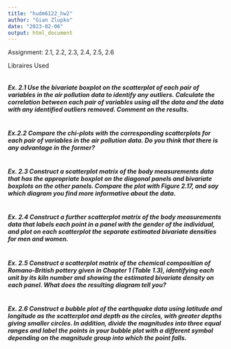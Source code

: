 ```yaml
---
title: "hudm6122_hw2"
author: "Gian Zlupko"
date: "2023-02-06"
output: html_document
---
```


Assignment: 2.1, 2.2, 2.3, 2.4, 2.5, 2.6 


Libraires Used 
```r

```



#### *Ex. 2.1 Use the bivariate boxplot on the scatterplot of each pair of variables in the air pollution data to identify any outliers. Calculate the correlation between each pair of variables using all the data and the data with any identified outliers removed. Comment on the results.* 

```r

```




#### *Ex.2.2 Compare the chi-plots with the corresponding scatterplots for each pair of variables in the air pollution data. Do you think that there is any advantage in the former?*

```r

```


#### *Ex. 2.3 Construct a scatterplot matrix of the body measurements data that has the appropriate boxplot on the diagonal panels and bivariate boxplots on the other panels. Compare the plot with Figure 2.17, and say which diagram you find more informative about the data.*

```r

```


#### *Ex. 2.4 Construct a further scatterplot matrix of the body measurements data that labels each point in a panel with the gender of the individual, and plot on each scatterplot the separate estimated bivariate densities for men and women.*


```r

```


#### *Ex. 2.5 Construct a scatterplot matrix of the chemical composition of Romano-British pottery given in Chapter 1 (Table 1.3), identifying each unit by its kiln number and showing the estimated bivariate density on each panel. What does the resulting diagram tell you?*


```r

```

#### *Ex. 2.6 Construct a bubble plot of the earthquake data using latitude and longitude as the scatterplot and depth as the circles, with greater depths giving smaller circles. In addition, divide the magnitudes into three equal ranges and label the points in your bubble plot with a different symbol depending on the magnitude group into which the point falls.*

```r

```






